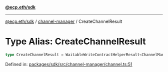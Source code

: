 [**@ecp.eth/sdk**](../../index.mdx)

***

[@ecp.eth/sdk](/sdk-reference/index.mdx) / [channel-manager](/sdk-reference/channel-manager/index.mdx) / CreateChannelResult

# Type Alias: CreateChannelResult

```ts
type CreateChannelResult = WaitableWriteContractHelperResult<ChannelManagerABIType, "ChannelCreated">;
```

Defined in: [packages/sdk/src/channel-manager/channel.ts:51](https://github.com/ecp-eth/comments-monorepo/blob/main/packages/sdk/src/channel-manager/channel.ts#L51)
